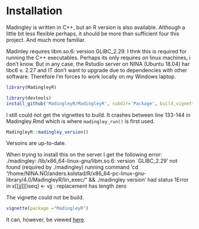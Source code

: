 # Installation

Madingley is written in C++, but an R version is also available. Although a little bit less flexible perhaps, it should be more than sufficient four this project. And much more familiar.

Madinley requires libm.so.6: version GLIBC_2.29. I thnk this is required for running the C++ executables. Perhaps its only requires on linux machines, i don't know. But in any case, the Rstudio server on NINA (Ubuntu 18.04) har libc6 v. 2.27 and IT don't want to upgrade due to dependencies with other software. Therefore I'm forces to work locally on my Windows laptop.

```r
library(MadingleyR)
```


```r
library(devtools)
install_github('MadingleyR/MadingleyR', subdir='Package', build_vignettes = F, force = T)
```

I still could not get the vignettes to build. It crashes between line 133-144 in Madingley.Rmd which is where ```madingley_run()``` is first used. 

```r
MadingleyR::madingley_version()
```
Versoins are up-to-date.

When trying to install this on the server I get the following error: ./madingley: /lib/x86_64-linux-gnu/libm.so.6: version `GLIBC_2.29' not found (required by ./madingley)
running command 'cd "/home/NINA.NO/anders.kolstad/R/x86_64-pc-linux-gnu-library/4.0/MadingleyR/lin_exec/" && ./madingley version' had status 1Error in x[[jj]][iseq] <- vjj : replacement has length zero

The vignette could not be build.
```r
vignette(package ="MadingleyR") 
```
It can, however, be viewed [here](https://github.com/MadingleyR/MadingleyR).



